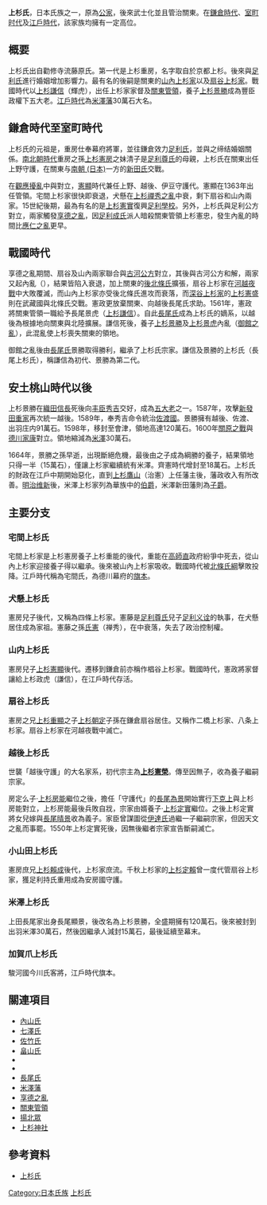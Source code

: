 {{RoughTranslation}}
{{日本氏族
|家名= 上杉氏
|家紋= Japanese Crest Uesugi Sasa.svg
|家紋名称= 上杉笹
|本姓= [[藤原北家|藤原北家]][[勸修寺流|勸修寺流]]支流
|家祖= {{tsl|ja|上杉重房||上杉重房}}
|種別= [[武家|武家]]<br/>[[華族_(日本)|華族 (日本)]]（[[伯爵|伯爵]]）
|出身地= [[丹波國|丹波國]][[何鹿郡|何鹿郡]][[上杉莊|上杉莊]]
|根據地= [[越後国|越後国]]<br/>[[上野國|上野國]]<br/>[[武藏国|武藏国]]<br/>[[相模國|相模國]]
|人物= [[上杉禪秀|上杉氏憲]]（禅秀）<br/>[[上杉憲實|上杉憲實]]<br/>[[上杉顯定|上杉顯定]]<br>{{tsl|ja|上杉定正||上杉定正}}<br>[[上杉憲政|上杉憲政]]<br/>[[上杉謙信|上杉謙信]]<br/>[[上杉景勝|上杉景勝]]<br/>[[上杉景虎|上杉景虎]]<br/>[[上杉鷹山|上杉鷹山]]<br/>[[上杉邦憲|上杉邦憲]]
|支流= [[米澤藩|米澤]]上杉氏（[[武家|武家]]）<br/>[[越後國|越後國]]上杉氏（[[武家|武家]]）<br/>[[山內上杉家|山內上杉家]]（[[武家|武家]]）<br/>[[扇谷上杉家|扇谷上杉家]]（[[武家|武家]]）<br/>[[深谷上杉家|深谷上杉家]]（[[武家|武家]]）<br/>[[犬懸上杉家|犬懸上杉家]]（[[武家|武家]]）<br/>[[宅間上杉家|宅間上杉家]]（[[武家|武家]]）<br/>[[加賀爪上杉家|加賀爪上杉家]]（[[武家|武家]]）
}}
{{japanese|japanese=上杉氏|kana=うえすぎし|romaji=Uesugi-shi}}

'''上杉氏'''，日本氏族之一，原為[[公家_(日本)|公家]]，後來武士化並且管治關東。在[[鎌倉時代|鎌倉時代]]、[[室町时代|室町时代]]及[[江戶時代|江戶時代]]，該家族均擁有一定高位。

== 概要 ==
上杉氏出自勸修寺流藤原氏。第一代是上杉重房，名字取自於京都上杉。後來與[[足利氏|足利氏]]進行婚姻增加影響力。最有名的後嗣是關東的[[山內上杉家|山內上杉家]]以及[[扇谷上杉家|扇谷上杉家]]。戰國時代以[[上杉謙信|上杉謙信]]（輝虎），出任上杉家家督及[[關東管領|關東管領]]，養子[[上杉景勝|上杉景勝]]成為豐臣政權下五大老。[[江戶時代|江戶時代]]為[[米澤藩|米澤藩]]30萬石大名。

== 鎌倉時代至室町時代 ==
上杉氏的元祖是{{tsl|ja|上杉重房||上杉重房}}，重房仕奉幕府將軍，並往鎌倉效力[[足利氏|足利氏]]，並與之缔结婚姻關係。[[南北朝_(日本)|南北朝時代]]重房之孫[[上杉憲房|上杉憲房]]之妹清子是[[足利尊氏|足利尊氏]]的母親，上杉氏在關東出任上野守護，在關東与[[南朝_(日本)|南朝 (日本)]]一方的[[新田氏|新田氏]]交戰。

在[[觀應擾亂|觀應擾亂]]中與{{link-ja|高氏 (日本)|高氏|高氏}}對立，[[上杉憲顯|憲顯]]時代兼任上野、越後、伊豆守護代。憲顯在1363年出任管領。{{Fact|之後管領一直由犬懸、宅間、山內及扇谷四家出任。}}宅間上杉家很快即衰退，犬懸在[[上杉禪秀之亂|上杉禪秀之亂]]中衰，剩下扇谷和山內兩家。15世紀後期，最為有名的是[[上杉憲實|上杉憲實]]復興[[足利學校|足利學校]]。另外，上杉氏與足利公方對立，兩家觸發[[享德之亂|享德之亂]]，因[[足利成氏|足利成氏]]派人暗殺關東管領上杉憲忠，發生內亂的時間比[[應仁之亂|應仁之亂]]更早。

== 戰國時代 ==
享德之亂期間、扇谷及山內兩家聯合與[[古河公方|古河公方]]對立，其後與古河公方和解，兩家又起內亂（{{link-ja|長享之亂|長享の乱}}），結果皆陷入衰退，加上關東的[[後北條氏|後北條氏]]擴張，扇谷上杉家在[[河越夜戰|河越夜戰]]中大敗覆滅，而山內上杉家亦受後北條氏進攻而衰落，而[[深谷上杉家|深谷上杉家]]的[[上杉憲盛|上杉憲盛]]則在武藏國與北條氏交戰。憲政更放棄關東、向越後長尾氏求助。1561年，憲政將關東管領一職給予長尾景虎（[[上杉謙信|上杉謙信]]）。自此[[長尾氏|長尾氏]]成為上杉氏的嫡系，以越後為根據地向關東與北陸擴展。謙信死後，養子[[上杉景勝|上杉景勝]]及[[上杉景虎|上杉景虎]]內亂（[[御館之亂|御館之亂]]），此混亂使上杉喪失關東的領地。

御館之亂後由[[長尾氏|長尾氏]]景勝取得勝利，繼承了上杉氏宗家。謙信及景勝的上杉氏（長尾上杉氏），稱謙信為初代、景勝為第二代。

== 安土桃山時代以後 ==
上杉景勝在[[織田信長|織田信長]]死後向[[丰臣秀吉|丰臣秀吉]]交好，成為[[五大老|五大老]]之一。1587年，攻擊[[新發田重家|新發田重家]]再次統一越後。1589年，奉秀吉命令統治[[佐渡國|佐渡國]]。景勝擁有越後、佐渡、出羽庄内91萬石。1598年，移封至會津，領地高達120萬石。1600年[[關原之戰|關原之戰]]與[[德川家康|德川家康]]對立。領地縮減為[[米澤藩|米澤]]30萬石。

1664年，景勝之孫{{tsl|ja|上杉綱勝||綱勝}}早逝，出現斷絕危機，最後由{{tsl|ja|吉良義央||吉良義央}}之子{{tsl|ja|上杉綱憲||綱憲}}成為綱勝的養子，結果領地只得一半（15萬石），僅讓上杉家繼續統有米澤。齊憲時代增封至18萬石。上杉氏的財政在江戶中期開始惡化，直到[[上杉鷹山|上杉鷹山]]（治憲）上任藩主後，藩政收入有所改善。[[明治维新|明治维新]]後，米澤上杉家列為華族中的[[伯爵|伯爵]]，米澤新田藩則為[[子爵|子爵]]。

==主要分支==
===宅間上杉氏===
宅間上杉家是上杉憲房養子上杉重能的後代，重能在[[高師直|高師直]]政府紛爭中死去，從山內上杉家迎接養子得以繼承。後來被山內上杉家吸收。戰國時代被[[北條氏綱|北條氏綱]]擊敗投降。江戶時代稱為宅間氏，為德川幕府的[[旗本|旗本]]。

===犬懸上杉氏===
憲房兒子{{tsl|ja|上杉憲藤||上杉憲藤}}後代，又稱為四條上杉家。憲藤是[[足利尊氏|足利尊氏]]兒子[[足利义诠|足利义诠]]的執事，在犬懸居住成為家祖。憲藤之孫[[上杉禪秀|氏憲]]（禅秀），在{{link-ja|上杉禪秀之亂|上杉禅秀の乱}}中衰落，失去了政治控制權。

===山内上杉氏===
憲房兒子[[上杉憲顯|上杉憲顯]]後代。遷移到鎌倉前亦稱作椙谷上杉家。戰國時代，憲政將家督讓給上杉政虎（謙信），在江戶時代存活。

===扇谷上杉氏===
憲房之兄[[上杉重顯|上杉重顯]]之子[[上杉朝定|上杉朝定]]子孫在鎌倉扇谷居住。又稱作二橋上杉家、八条上杉家。扇谷上杉家在河越夜戰中滅亡。

===越後上杉氏===
世襲「越後守護」的大名家系，初代宗主為'''[[上杉憲榮|上杉憲榮]]'''。傳至'''{{tsl|ja|上杉房朝||上杉房朝}}'''因無子，收'''{{tsl|ja|上杉房定||上杉房定}}'''為養子繼嗣宗家。

房定么子·[[上杉房能|上杉房能]]繼位之後，擔任「守護代」的[[長尾為景|長尾為景]]開始實行[[下克上|下克上]]與上杉房能對立，上杉房能最後兵敗自戕，宗家由婿養子·[[上杉定實|上杉定實]]繼位。之後上杉定實將女兒嫁與[[長尾晴景|長尾晴景]]收為義子。家臣曾謀圖從[[伊達氏|伊達氏]]過繼一子繼嗣宗家，但因天文之亂而事罷。1550年上杉定實死後，因無後繼者宗家宣告斷嗣滅亡。

===小山田上杉氏===
憲房庶兄[[上杉賴成|上杉賴成]]後代，上杉家庶流。千秋上杉家的[[上杉定賴|上杉定賴]]曾一度代管扇谷上杉家，獲足利持氏重用成為安房國守護。

===米澤上杉氏===
上田長尾家出身長尾顯景，後改名為上杉景勝，全盛期擁有120萬石。後來被封到出羽米澤30萬石，然後因繼承人減封15萬石，最後延續至幕末。

===加賀爪上杉氏===
駿河國今川氏客將，江戶時代旗本。

== 關連項目 ==
* [[內山氏|內山氏]]
* [[七澤氏|七澤氏]]
* [[佐竹氏|佐竹氏]]
* [[畠山氏|畠山氏]]
* {{tsl|ja|信濃村上氏||信濃村上氏}}
* {{tsl|ja|四辻氏||四辻氏}}
* [[長尾氏|長尾氏]]
* [[米澤藩|米澤藩]]
* [[享德之亂|享德之亂]]
* [[關東管領|關東管領]]
* [[揚北眾|揚北眾]]
* [[上杉神社|上杉神社]]

== 參考資料 ==
* [http://www2.harimaya.com/sengoku/html/e_uesugi.html 上杉氏] {{Wayback|url=http://www2.harimaya.com/sengoku/html/e_uesugi.html |date=20201001080717 }}

{{DEFAULTSORT:Uesugi-shi}}

[[Category:日本氏族|Category:日本氏族]]
[[Category:上杉氏|]]